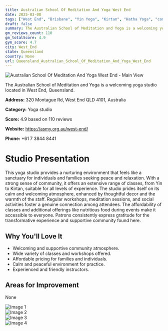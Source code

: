 ```yaml
---
title: Australian School Of Meditation And Yoga West End
date: 2025-03-08
tags: ["West End", "Brisbane", "Yin Yoga", "Kirtan", "Hatha Yoga", "community-focused", "serene atmosphere", "West End"]  
draft: false
summary: The Australian School of Meditation and Yoga is a welcoming yoga studio located in West End, Queensland.
gm_reviews_count: 110
gm_totalScore: 4.9
gym_score: 4.7
city: West_End
state: Queensland
country: None
url: Queensland_Australian_School_Of_Meditation_And_Yoga_West_End
---
```


<div className="aspect-[16/9] relative my-8">
  <img 
    src="https://lh5.googleusercontent.com/p/AF1QipM-5V1S9L9f7Tv9nKCKkyMZZ_OiSMZsvsjFFCnC=w1920-h1080-k-no"
    alt="Australian School Of Meditation And Yoga West End - Main View"
    className="object-cover absolute inset-0 w-full h-full rounded-lg"
  />
</div>

The Australian School of Meditation and Yoga is a welcoming yoga studio located in West End, Queensland.

**Address:** 320 Montague Rd, West End QLD 4101, Australia

**Category:** Yoga studio

**Score:** 4.9 based on 110 reviews

**Website:** https://asmy.org.au/west-end/

**Phone:** +61 7 3844 8441

# Studio Presentation

This yoga studio provides a nurturing environment that feels like a sanctuary for individuals and families seeking peace and relaxation. With a strong sense of community, it offers an extensive range of classes, from Yin to Kirtan, suitable for all levels of experience. The studio prides itself on its calm and welcoming atmosphere, enhanced by thoughtful decor and the warmth of the staff. Regular workshops, meditation sessions, and social activities foster a genuine connection among attendees. The affordability of classes and additional offerings like nutritious food during events make it accessible to everyone. Patrons consistently express gratitude for the transformative experience and supportive community found here.

## Why You'll Love It

- Welcoming and supportive community atmosphere.
- Wide variety of classes and workshops offered.
- Affordable pricing for families and individuals.
- Calm and peaceful environment for practice.
- Experienced and friendly instructors.

## Areas for Improvement

None

<div className="grid grid-cols-1 xl:grid-cols-2 gap-4 my-8">
<div className="aspect-[4/3] relative"><img src="https://lh5.googleusercontent.com/p/AF1QipMLma9hvVIGH3He2LMGPB_N6B6MfxdH-zQe7BxI=w1920-h1080-k-no" alt="Image 1" className="object-cover absolute inset-0 w-full h-full rounded-lg" /></div>
<div className="aspect-[4/3] relative"><img src="https://lh5.googleusercontent.com/p/AF1QipPhrmLU-I8WWNKUMMABxwaAnGh1g99mZTt2QaLh=w1920-h1080-k-no" alt="Image 2" className="object-cover absolute inset-0 w-full h-full rounded-lg" /></div>
<div className="aspect-[4/3] relative"><img src="https://lh5.googleusercontent.com/p/AF1QipO00ONitkeA5lnI4Fdgzs_fZyrcuDpGGee44Egb=w1920-h1080-k-no" alt="Image 3" className="object-cover absolute inset-0 w-full h-full rounded-lg" /></div>
<div className="aspect-[4/3] relative"><img src="https://lh5.googleusercontent.com/p/AF1QipPUjIZNEK8gGyp6E9v80WK-ZbPwL__u7b_KNXel=w1920-h1080-k-no" alt="Image 4" className="object-cover absolute inset-0 w-full h-full rounded-lg" /></div>
</div>